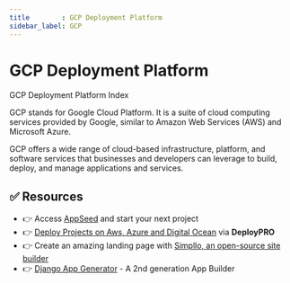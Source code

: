 ```yaml
---
title        : GCP Deployment Platform
sidebar_label: GCP
---
```


# GCP Deployment Platform


<SubHeading>GCP Deployment Platform Index</SubHeading>

GCP stands for Google Cloud Platform. It is a suite of cloud computing services provided by Google, similar to Amazon Web Services (AWS) and Microsoft Azure. 

GCP offers a wide range of cloud-based infrastructure, platform, and software services that businesses and developers can leverage to build, deploy, and manage applications and services.

<DocCardList />

## ✅ Resources 

- 👉 Access [AppSeed](https://appseed.us/) and start your next project
- 👉 [Deploy Projects on Aws, Azure and Digital Ocean](https://www.docs.deploypro.dev/) via **DeployPRO**
- 👉 Create an amazing landing page with [Simpllo, an open-source site builder](https://www.simpllo.com/)
- 👉 [Django App Generator](https://app-generator.dev/django/) - A 2nd generation App Builder
